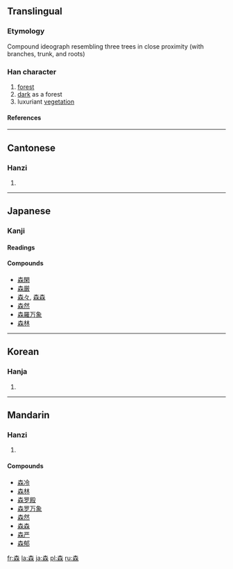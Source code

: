 ==Translingual==
===Etymology===
Compound ideograph resembling three trees in close proximity (with branches, trunk, and roots)
===Han character===
{{Han char|rn=75|rad=木|as=08|sn=12|four=4099<sub>4</sub>|canj=木木木 (DDD)}}
# [[forest]]
# [[dark]] as a forest
# luxuriant [[vegetation]]
====References====
{{Han ref|kx=0534.110|dkj=14974|dj=0922.080|hdz=21226.020|uh=68EE|ud=26862|bh=B4CB|bd=46283}}
----

==Cantonese==
===Hanzi===
{{yue-hanzi|jyut=|y=sam1}}
# {{defn|Cantonese}}
----

==Japanese==
===Kanji===
{{ja-kanji|grade=1|rs=木08}}
====Readings====
{{ja-readings|on=[[しん]] (shin)|kun=[[もり]] (mori)}}
====Compounds====
*[[森閑]]
*[[森厳]]
*[[森々]], [[森森]]
*[[森然]]
*[[森羅万象]]
*[[森林]]
----

==Korean==
===Hanja===
{{ko-hanja|hangeul=삼|eumhun=숲|rv=sam|mr=sam|y=sam}}
# {{defn|Korean}}
----
==Mandarin==
===Hanzi===
{{cmn-hanzi|pin=sēn (sen1)|wg=sen<sup>1</sup>|y=}}
# {{defn|Mandarin}}

====Compounds====
*[[森冷]]
*[[森林]]
*[[森罗殿]]
*[[森罗万象]]
*[[森然]]
*[[森森]]
*[[森严]]
*[[森郁]]

[[fr:森]]
[[la:森]]
[[ja:森]]
[[pl:森]]
[[ru:森]]
